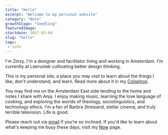 ```yaml
---
title: "Hello"
excerpt: "Welcome to my personal website"
category: "Note"
growthStage: "Seedling"
featuredImage: 
startdate: 2017-03-04
slug: "hello"
tags:
 - info
---
```

I'm Zinzy. I'm a designer and facilitator living and working in Amsterdam. I'm currently at Leeruniek cultivating better design thinking.

This is my personal site, a place you may visit to learn about the things I like, don't understand, and learn. Read more about it in my [Colophon](/Colophon).

You may find me on the Amsterdam East side tending to the home and notes I share with Anja. I enjoy making music, learning the love language of cooking, and exploring the worlds of theology, sociolinguistics, and technology ethics. I'm a fan of Barbra Streisand, stellar cinema, and truly terrible television. Life is good.

Please reach out via <a href="mailto:zinzy@pm.me">email</a> if you’re so inclined. If you'd like to learn about what's keeping me busy these days, visit my [Now](/now) page.